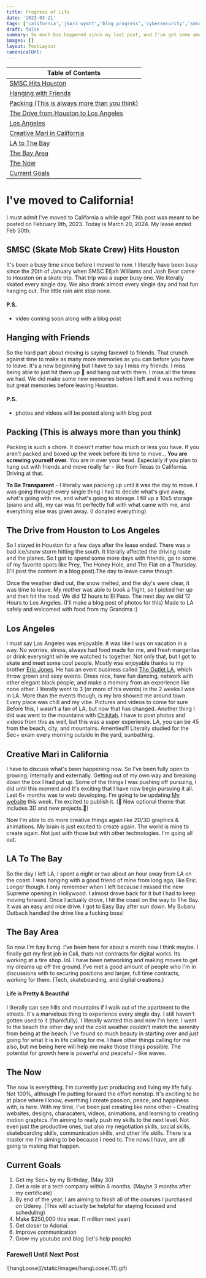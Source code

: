 ```yaml
---
title: Progress of Life
date: '2023-03-21'
tags: ['california','jmari wyatt','blog progress','cybersecurity','smsc', 'bay area', 'goals']
draft: false
summary: So much has happened since my last post, and I've got some amazing stories to share! I made the big move to sunny California and boy, has it been a wild ride! From the SMSC storm that hit Texas, to unforgettable parties with my friends, moving has been an adventure like no other. Get ready to join me as I dive into all the excitement and everything I've experienced since my last update!
images: []
layout: PostLayout
canonicalUrl:
---
```


| Table of Contents                    |
| --------------------------- |
| [SMSC Hits Houston](#smsc-skate-mob-skate-crew-hits-houston)    |
| [Hanging with Friends](#hanging-with-friends)      |
| [Packing (This is always more than you think)](#packing-this-is-always-more-than-you-think)         |
| [The Drive from Houston to Los Angeles](#the-drive-from-houston-to-los-angeles)   |
| [Los Angeles](#los-angeles)|
| [Creative Mari in California](#creative-mari-in-california)|
| [LA to The Bay](#la-to-the-bay)|
| [The Bay Area](#the-bay-area)|
| [The Now](#the-now)|
| [Current Goals](#current-goals)|

# I've moved to California!

I must admit I've moved to California a while ago! This post was meant to be posted on February 9th, 2023. Today is March 20, 2024. My lease ended Feb 30th. 

## SMSC (Skate Mob Skate Crew) Hits Houston

It's been a busy time since before I moved to now. I literally have been busy since the 20th of January when SMSC Elijah Williams and Josh Bear came to Houston on a skate trip. That trip was a super busy one. We literally skated every single day. We also drank almost every single day and had fun hanging out. The little rain aint stop none.  

#### P.S.
- video coming soon along with a blog post

## Hanging with Friends 

So the hard part about moving is saying farewell to friends. That crunch against time to make as many more memories as you can before you have to leave. It's a new beginning but I have to say I miss my friends. I miss being able to just hit them up 📳 and hang out with them. I miss all the times we had. We did make some new memories before I left and it was nothing but great memories before leaving Houston. 

#### P.S.
- photos and videos will be posted along with blog post

## Packing (This is always more than you think)

Packing is such a chore. It doesn't matter how much or less you have. If you aren't packed and boxed up the week before its time to move... <b className=" uppercase">You are screwing yourself over.</b> You are in over your head. Especially if you plan to hang out with friends and move really far - like from Texas to California. Driving at that. 

<b>To Be Transparent</b> - I literally was packing up until it was the day to move. I was going through every single thing I had to decide what's give away, what's going with me, and what's going to storage. I fill up a 10x5 storage (piano and all), my car was fit perfectly full with what came with me, and everything else was given away. (I donated everything)

## The Drive from Houston to Los Angeles

So I stayed in Houston for a few days after the lease ended. There was a bad ice/snow storm hitting the south. It literally affected the driving route and the planes. So I got to spend some more days with friends, go to some of my favorite spots like Prey, The Honey Hole, and The Flat on a Thursday. <span className="text-sm text-orange-300">(I'll post the content in a blog post)</span>.The day to leave came though.

<span className="text-lg text-purple-500">Once the weather died out, the snow melted, and the sky's were clear, it was time to leave. </span>
My mother was able to book a flight, so I picked her up and then hit the road. We did 12 hours to El Paso. The next day we did 12 Hours to Los Angeles. <span className="text-sm text-orange-300"> (I'll make a blog post of photos for this)</span>
Made to LA safely and welcomed with food from my Grandma :)

## Los Angeles

I must say Los Angeles was enjoyable. It was like I was on vacation in a way. No worries, stress, always had food made for me, and fresh margeritas or drink everynight while we watched tv together. Not only that, but I got to skate and meet some cool people. Mostly was enjoyable thanks to my brother <a href="https://www.instagram.com/thedoctordapper">Eric Jones</a>. He has an event business called <a href="https://www.instagram.com/theoutletla">The Outlet LA</a>, which throw grown and sexy events. Dress nice, have fun dancing, network with other elegant black people, and make a memory from an experience like none other. I literally went to 3 (or more of his events) in the 2 weeks I was in LA. More than the events though, is my bro showed me around town. Every place was chill and my vibe. <span className="text-sm text-orange-300">Pictures and videos to come for sure</span> Before this, I wasn't a fan of LA, but now that has changed. 
Another thing I did was went to the mountains with <a href="https://www.instagram.com/chikitah_baybeh">Chikitah</a>. I have to post photos and videos from this as well, but this was a super experience. LA, you can be 45 from the beach, city, and mountains. Amenties!!!
Literally studied for the Sec+ exam every morning outside in the yard, sunbathing. 

## Creative Mari in California 

I have to discuss what's been happening now. So I've been fully open to growing. Internally and externally. Getting out of my own way and breaking down the box I had put up. Some of the things I was pushing off pursuing, I did until this moment and It's exciting that I have now begin pursuing it all. Last 6+ months was to web developing. I'm going to be updating <a href="https://www.jmariwyatt.com">My website</a> this week. I'm excited to publish it. <span className="text-sm text-orange-300">(🤫 New optional theme that includes 3D and new projects.🤫)</span>

Now I'm able to do more creative things again like 2D/3D graphics & animations. My brain is just excited to create again. The world is mine to create again. Not just with those but with other technologies. I'm going all out. 

## LA To The Bay

So the day I left LA, I spent a night or two about an hour away from LA on the coast. I was hanging with a good friend of mine from long ago, like Eric. Longer though. I only remember when I left because I missed the new Supreme opening in Hollywood. I almost drove back for it but I had to keep moving forward. Once I actually drove, I hit the coast on the way to The Bay. It was an easy and nice drive. I got to Easy Bay after sun down. 
My Subaru Outback handled the drive like a fucking boss!

## The Bay Area

So now I'm bay living. I've been here for about a month now I think maybe. I finally got my first job in Cali, thats not contracts for digital works. Its working at a tire shop. lol. I have been networking and making moves to get my dreams up off the ground. I've met a good amount of people who I'm in discussions with to securing positions and larger, full time contracts, working for them. (Tech, skateboarding, and digital creations.) 


#### Life is Pretty & Beautiful 

I literally can see hills and mountains if I walk out of the apartment to the streets. It's a marvelous thing to experience every single day. I still haven't gotten used to it (thankfully). I literally wanted this and now I'm here. I went to the beach the other day and the cold weather couldn't match the serenity from being at the beach. 
I've found so much beauty in starting over and just going for what it is in life calling for me. I have other things calling for me also, but me being here will help me make those things possible. The potential for growth here is powerful and peaceful - like waves. 

## The Now

The now is everything. I'm currently just producing and living my life fully. Not 100%, although I'm putting forward the effort nonstop. It's exciting to be at place where I know, everthing I create passion, peace, and happiness with, is here. 
With my time, I've been just creating like none other - Creating websites, designs, characaters, videos, animations, and learning to creating motion graphics. 
I'm aiming to really push my skills to the next level. Not even just the productive ones, but also my negotiation skills, social skills, skateboarding skills, communication skills, and other life skills. There is a master me I'm aiming to be because I need to. The nows I have, are all going to making that happen. 

## Current Goals

1. Get my Sec+ by my Birthday, (May 30)
2. Get a role at a tech company within 6 months. (Maybe 3 months after my certificate)
3. By end of the year, I am aiming to finish all of the courses I purchased on Udemy. (This will actually be helpful for staying focused and scheduling)
4. Make $250,000 this year. (1 million next year)
5. Get closer to Adonai. 
6. Improve communication
7. Grow my youtube and blog (let's help people)

### Farewell Until Next Post

<div className="flex flex-wrap -mx-2 overflow-hidden xl:-mx-2">
  <div className="my-1 px-2 w-full overflow-hidden xl:my-1 xl:px-2 xl:w-1/2">
    ![hangLoose](/static/images/hangLoose(.11).gif)
  </div>
</div>